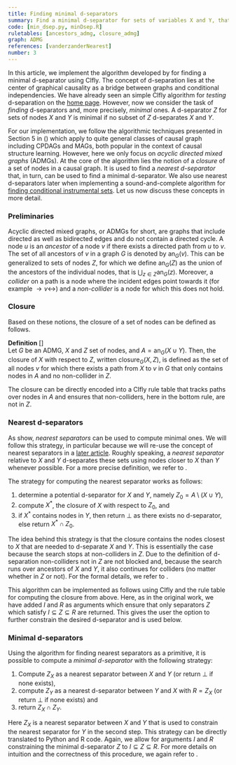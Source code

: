 ```yaml
---
title: Finding minimal d-separators
summary: Find a minimal d-separator for sets of variables X and Y, that is one for which no subset d-separates X and Y. 
code: [min_dsep.py, minDsep.R]
ruletables: [ancestors_admg, closure_admg]
graph: ADMG
references: [vanderzanderNearest]
number: 3
---
```



In this article, we implement the algorithm developed by <Reference id="vanderzanderNearest" format="author(year)"/> for finding a minimal d-separator using CIfly. The concept of d-separation lies at the center of graphical causality as a bridge between graphs and conditional independencies. We have already seen an simple CIfly algorithm for *testing* d-separation on the [home page](/#section-example). However, now we consider the task of *finding* d-separators and, more precisely, *minimal* ones. A d-separator $Z$ for sets of nodes $X$ and $Y$ is minimal if no subset of $Z$ d-separates $X$ and $Y$. 

For our implementation, we follow the algorithmic techniques presented in Section 5 in (<Reference id="vanderzanderNearest" format="author year"/>) which apply to quite general classes of causal graph including CPDAGs and MAGs, both popular in the context of causal structure learning. However, here we only focus on *acyclic directed mixed graphs* (ADMGs). At the core of the algorithm lies the notion of a *closure* of a set of nodes in a causal graph. It is used to find a *nearest d-separator* that, in turn, can be used to find a minimal d-separator. We also use nearest d-separators later when implementing a sound-and-complete algorithm for [finding conditional instrumental sets](/applications/sound-and-complete-iv/). Let us now discuss these concepts in more detail.

### Preliminaries
Acyclic directed mixed graphs, or ADMGs for short, are graphs that include directed as well as bidirected edges and do not contain a directed cycle. A node $u$ is an *ancestor* of a node $v$ if there exists a directed path from $u$ to $v$. The set of all ancestors of $v$ in a graph $G$ is denoted by $\text{an}_{G}(v)$. This can be generalized to sets of nodes $Z$, for which we define $\text{an}_G(Z)$ as the union of the ancestors of the individual nodes, that is $\bigcup_{z \in Z} \text{an}_G(z)$. Moreover, a *collider* on a path is a node where the incident edges point towards it (for example $\rightarrow v \leftrightarrow$) and a *non-collider* is a node for which this does not hold.

### Closure
Based on these notions, the closure of a set of nodes can be defined as follows.

**Definition** [<Reference id="vanderzanderNearest" format="author(year)"/>]    
Let $G$ be an ADMG, $X$ and $Z$ set of nodes, and $A = \text{an}_G(X \cup Y)$. Then, the closure of $X$ with respect to $Z$, written $\text{closure}_G(X, Z)$, is defined as the set of all nodes $v$ for which there exists a path from $X$ to $v$ in $G$ that only contains nodes in $A$ and no non-collider in $Z$. 

The closure can be directly encoded into a CIfly rule table that tracks paths over nodes in $A$ and ensures that non-colliders, here in the bottom rule, are not in $Z$. 

<Ruletable id="closure_admg" withHeader={true}/>

### Nearest d-separators
As <Reference id="vanderzanderNearest" format="author(year)"/> show, *nearest separators* can be used to compute minimal ones. We will follow this strategy, in particular because we will re-use the concept of nearest separators in a [later article](/applications/sound-and-complete-iv/). Roughly speaking, a *nearest separator* relative to $X$ and $Y$ d-separates these sets using nodes closer to $X$ than $Y$ whenever possible. For a more precise definition, we refer to <Reference id="vanderzanderNearest" format="author(year)"/>. 

The strategy for computing the nearest separator works as follows:

1. determine a potential d-separator for $X$ and $Y$, namely $Z_0 = A \setminus (X \cup Y)$,
2. compute $X^*$, the closure of $X$ with respect to $Z_0$, and
3. if $X^*$ contains nodes in $Y$, then return $\bot$ as there exists no d-separator, else return $X^* \cap Z_0$.

The idea behind this strategy is that the closure contains the nodes closest to $X$ that are needed to d-separate $X$ and $Y$. This is essentially the case because the search stops at non-colliders in $Z$. Due to the definition of d-separation non-colliders not in $Z$ are not blocked and, because the search runs over ancestors of $X$ and $Y$, it also continues for colliders (no matter whether in $Z$ or not). For the formal details, we refer to <Reference id="vanderzanderNearest" format="author(year)"/>. 

This algorithm can be implemented as follows using CIfly and the rule table for computing the closure from above. Here, as in the original work, we have added $I$ and $R$ as arguments which ensure that only separators $Z$ which satisfy $I \subseteq Z \subseteq R$ are returned. This gives the user the option to further constrain the desired d-separator and is used below. 

<CodeSwitcher>
	<ExampleCode slot="python-code" id="nearest_dsep.py"/>
	<ExampleCode slot="r-code" id="nearestDsep.R"/>
</CodeSwitcher>

### Minimal d-separators

Using the algorithm for finding nearest separators as a primitive, it is possible to compute a *minimal d-separator* with the following strategy:

1. Compute $Z_X$ as a nearest separator between $X$ and $Y$ (or return $\bot$ if none exists),
2. compute $Z_Y$ as a nearest d-separator between $Y$ and $X$ with $R = Z_X$ (or return $\bot$ if none exists) and
3. return $Z_X \cap Z_Y$. 

Here $Z_X$ is a nearest separator between $X$ and $Y$ that is used to constrain the nearest separator for $Y$ in the second step. This strategy can be directly translated to Python and R code. Again, we allow for arguments $I$ and $R$ constraining the minimal d-separator $Z$ to $I \subseteq Z \subseteq R$. For more details on intuition and the correctness of this procedure, we again refer to <Reference id="vanderzanderNearest" format="author(year)"/>.

<CodeSwitcher>
	<ExampleCode slot="python-code" id="min_dsep.py"/>
	<ExampleCode slot="r-code" id="minDsep.R"/>
</CodeSwitcher>
